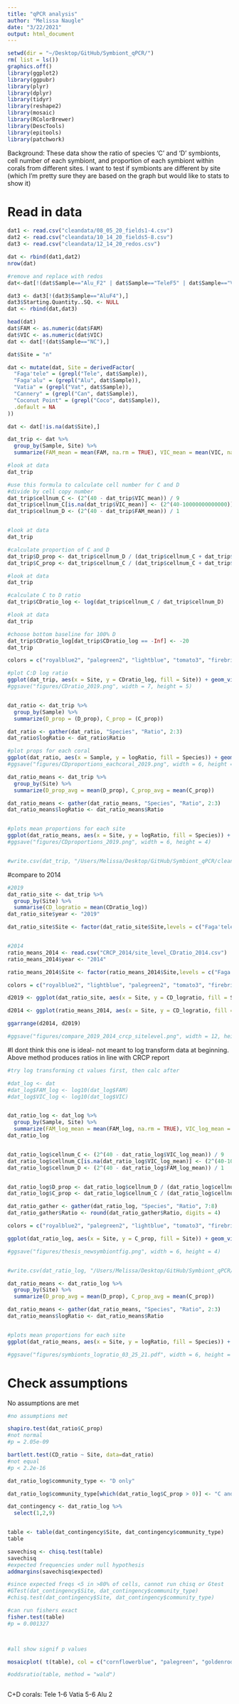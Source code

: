 ```yaml
---
title: "qPCR analysis"
author: "Melissa Naugle"
date: "3/22/2021"
output: html_document
---
```


```r
setwd(dir = "~/Desktop/GitHub/Symbiont_qPCR/")
rm( list = ls())
graphics.off()
library(ggplot2)
library(ggpubr)
library(plyr)
library(dplyr)
library(tidyr)
library(reshape2)
library(mosaic)
library(RColorBrewer)
library(DescTools)
library(epitools)
library(patchwork)
```

Background: These data show the ratio of species 'C' and 'D' symbionts, cell number of each symbiont, and proportion of each symbiont within corals from different sites. I want to test if symbionts are different by site (which I'm pretty sure they are based on the graph but would like to stats to show it)


# Read in data

```r
dat1 <- read.csv("cleandata/08_05_20_fields1-4.csv")
dat2 <- read.csv("cleandata/10_14_20_fields5-8.csv")
dat3 <- read.csv("cleandata/12_14_20_redos.csv")

dat <- rbind(dat1,dat2)
nrow(dat)

#remove and replace with redos 
dat<-dat[!(dat$Sample=="Alu_F2" | dat$Sample=="TeleF5" | dat$Sample=="VatiaF6"),]

dat3 <- dat3[!(dat3$Sample=="AluF4"),]
dat3$Starting.Quantity..SQ. <- NULL
dat <- rbind(dat,dat3)

head(dat)
dat$FAM <- as.numeric(dat$FAM)
dat$VIC <- as.numeric(dat$VIC)
dat <- dat[!(dat$Sample=="NC"),]

dat$Site = "n"

dat <- mutate(dat, Site = derivedFactor(
  "Faga'tele" = (grepl("Tele", dat$Sample)),
  "Faga'alu" = (grepl("Alu", dat$Sample)),
  "Vatia" = (grepl("Vat", dat$Sample)),
  "Cannery" = (grepl("Can", dat$Sample)),
  "Coconut Point" = (grepl("Coco", dat$Sample)),
  .default = NA
))

dat <- dat[!is.na(dat$Site),]
```
```r
dat_trip <- dat %>%
  group_by(Sample, Site) %>%
  summarize(FAM_mean = mean(FAM, na.rm = TRUE), VIC_mean = mean(VIC, na.rm = TRUE))

#look at data
dat_trip

#use this formula to calculate cell number for C and D
#divide by cell copy number 
dat_trip$cellnum_C <- (2^(40 - dat_trip$VIC_mean)) / 9
dat_trip$cellnum_C[is.na(dat_trip$VIC_mean)] <- (2^(40-10000000000000))
dat_trip$cellnum_D <- (2^(40 - dat_trip$FAM_mean)) / 1


#look at data
dat_trip

#calculate proportion of C and D
dat_trip$D_prop <- dat_trip$cellnum_D / (dat_trip$cellnum_C + dat_trip$cellnum_D)
dat_trip$C_prop <- dat_trip$cellnum_C / (dat_trip$cellnum_C + dat_trip$cellnum_D)

#look at data
dat_trip

#calculate C to D ratio
dat_trip$CDratio_log <- log(dat_trip$cellnum_C / dat_trip$cellnum_D)

#look at data
dat_trip

#choose bottom baseline for 100% D
dat_trip$CDratio_log[dat_trip$CDratio_log == -Inf] <- -20
dat_trip

colors = c("royalblue2", "palegreen2", "lightblue", "tomato3", "firebrick4")

#plot C:D log ratio
ggplot(dat_trip, aes(x = Site, y = CDratio_log, fill = Site)) + geom_violin() + theme_bw() + ylab("Log Cladocopium:Durisdinium Ratio") + xlab("") + geom_point(shape = 21, position = position_jitter(width = 0.001), size = 3.5, aes(fill = Site))  +theme(text=element_text(size=15), axis.text.x = element_text(angle = 45, hjust = 1), axis.title.x = element_text(size = 15))+ scale_x_discrete(limits = c("Faga'tele","Vatia" ,"Faga'alu","Cannery","Coconut Point" ))+ scale_color_manual(values = colors) + scale_fill_manual(values = colors)
#ggsave("figures/CDratio_2019.png", width = 7, height = 5)


dat_ratio <- dat_trip %>%
  group_by(Sample) %>%
  summarize(D_prop = (D_prop), C_prop = (C_prop))

dat_ratio <- gather(dat_ratio, "Species", "Ratio", 2:3)
dat_ratio$logRatio <- dat_ratio$Ratio

#plot props for each coral
ggplot(dat_ratio, aes(x = Sample, y = logRatio, fill = Species)) + geom_col() + theme_bw()  + ylab("Log Proportion of Durisdinium and Cladocopium") + scale_fill_manual(labels = c("Cladocopium", "Durisdinium"), values = c("violetred2", "royalblue3")) + xlab("") + theme(legend.title = element_blank()) + theme(axis.text.x = element_text(angle = 90, vjust = 0.5, hjust=1))
#ggsave("figures/CDproportions_eachcoral_2019.png", width = 6, height = 4)

dat_ratio_means <- dat_trip %>%
  group_by(Site) %>%
  summarize(D_prop_avg = mean(D_prop), C_prop_avg = mean(C_prop))

dat_ratio_means <- gather(dat_ratio_means, "Species", "Ratio", 2:3)
dat_ratio_means$logRatio <- dat_ratio_means$Ratio


#plots mean proportions for each site
ggplot(dat_ratio_means, aes(x = Site, y = logRatio, fill = Species)) + geom_col() + theme_bw()  + ylab("Log Proportion of Durisdinium and Cladocopium") + scale_fill_manual(labels = c("Cladocopium", "Durisdinium"), values = c("violetred2", "royalblue3")) + xlab("") + theme(legend.title = element_blank())+ scale_x_discrete(limits = c("Faga'tele","Vatia" ,"Faga'alu","Cannery","Coconut Point" ))
#ggsave("figures/CDproportions_2019.png", width = 6, height = 4)


#write.csv(dat_trip, "/Users/Melissa/Desktop/GitHub/Symbiont_qPCR/cleandata/symbiont_log_ratios_07_17_21.csv", row.names = F)

```

#compare to 2014
```r
#2019
dat_ratio_site <- dat_trip %>%
  group_by(Site) %>%
  summarise(CD_logratio = mean(CDratio_log))
dat_ratio_site$year <- "2019"

dat_ratio_site$Site <- factor(dat_ratio_site$Site,levels = c("Faga'tele","Vatia" ,"Faga'alu","Cannery","Coconut Point"))


#2014
ratio_means_2014 <- read.csv("CRCP_2014/site_level_CDratio_2014.csv")
ratio_means_2014$year <- "2014"

ratio_means_2014$Site <- factor(ratio_means_2014$Site,levels = c("Faga'tele","Vatia" ,"Faga'alu","Cannery","Coconut Point"))

colors = c("royalblue2", "lightblue", "palegreen2", "tomato3", "firebrick4")

d2019 <- ggplot(dat_ratio_site, aes(x = Site, y = CD_logratio, fill = Site)) + geom_violin() + theme_bw() + ylab("Log Cladocopium:Durisdinium Ratio") + xlab("") + geom_point(shape = 21, size = 10, aes(fill = Site))  +theme(text=element_text(size=15), axis.text.x = element_text(angle = 45, hjust = 1), axis.title.x = element_text(size = 15))+ scale_color_manual(values = colors) + scale_fill_manual(values = colors) + ylim(-21,1)

d2014 <- ggplot(ratio_means_2014, aes(x = Site, y = CD_logratio, fill = Site)) + geom_violin() + theme_bw() + ylab("Log Cladocopium:Durisdinium Ratio") + xlab("") + geom_point(shape = 21, size =10, aes(fill = Site))  +theme(text=element_text(size=15), axis.text.x = element_text(angle = 45, hjust = 1), axis.title.x = element_text(size = 15))+ scale_color_manual(values = colors) + scale_fill_manual(values = colors)+ ylim(-21,1)

ggarrange(d2014, d2019)

#ggsave("figures/compare_2019_2014_crcp_sitelevel.png", width = 12, height = 5)


```





#I dont think this one is ideal- not meant to log transform data at beginning. Above method produces ratios in line with CRCP report 
```r
#try log transforming ct values first, then calc after

#dat_log <- dat
#dat_log$FAM_log <- log10(dat_log$FAM)
#dat_log$VIC_log <- log10(dat_log$VIC)


dat_ratio_log <- dat_log %>%
  group_by(Sample, Site) %>%
  summarize(FAM_log_mean = mean(FAM_log, na.rm = TRUE), VIC_log_mean = mean(VIC_log, na.rm = TRUE))
dat_ratio_log


dat_ratio_log$cellnum_C <- (2^(40 - dat_ratio_log$VIC_log_mean)) / 9
dat_ratio_log$cellnum_C[is.na(dat_ratio_log$VIC_log_mean)] <- (2^(40-10000000000000))
dat_ratio_log$cellnum_D <- (2^(40 - dat_ratio_log$FAM_log_mean)) / 1


dat_ratio_log$D_prop <- dat_ratio_log$cellnum_D / (dat_ratio_log$cellnum_C + dat_ratio_log$cellnum_D)
dat_ratio_log$C_prop <- dat_ratio_log$cellnum_C / (dat_ratio_log$cellnum_C + dat_ratio_log$cellnum_D)

dat_ratio_gather <- gather(dat_ratio_log, "Species", "Ratio", 7:8)
dat_ratio_gather$Ratio <- round(dat_ratio_gather$Ratio, digits = 4)

colors = c("royalblue2", "palegreen2", "lightblue", "tomato3", "firebrick4")

ggplot(dat_ratio_log, aes(x = Site, y = C_prop, fill = Site)) + geom_violin() + theme_bw() + ylab("Log Proportion of Cladocopium") + xlab("") + geom_point(shape = 21, position = position_jitter(width = 0.02), size = 3.5, aes(fill = Site))  + scale_x_discrete(limits = c("Faga'tele","Vatia" ,"Faga'alu","Cannery","Coconut Point" )) + scale_color_manual(values = colors) + scale_fill_manual(values = colors) +theme(text=element_text(size=15), axis.text.x = element_text(angle = 45, hjust = 1), axis.title.x = element_text(size = 15))

#ggsave("figures/thesis_newsymbiontfig.png", width = 6, height = 4)


#write.csv(dat_ratio_log, "/Users/Melissa/Desktop/GitHub/Symbiont_qPCR/cleandata/symbiont_log_ratios.csv", row.names = F)

dat_ratio_means <- dat_ratio_log %>%
  group_by(Site) %>%
  summarize(D_prop_avg = mean(D_prop), C_prop_avg = mean(C_prop))

dat_ratio_means <- gather(dat_ratio_means, "Species", "Ratio", 2:3)
dat_ratio_means$logRatio <- dat_ratio_means$Ratio


#plots mean proportions for each site
ggplot(dat_ratio_means, aes(x = Site, y = logRatio, fill = Species)) + geom_col() + theme_bw()  + ylab("Log Proportion of Durisdinium and Cladocopium") + scale_fill_manual(labels = c("Cladocopium", "Durisdinium"), values = c("violetred2", "royalblue3")) + xlab("") + theme(legend.title = element_blank())

#ggsave("figures/symbionts_logratio_03_25_21.pdf", width = 6, height = 4)

```


# Check assumptions 
No assumptions are met 


```r

#no assumptions met 

shapiro.test(dat_ratio$C_prop)
#not normal
#p = 2.05e-09

bartlett.test(CD_ratio ~ Site, data=dat_ratio)
#not equal
#p < 2.2e-16
```
```r
dat_ratio_log$community_type <- "D only"

dat_ratio_log$community_type[which(dat_ratio_log$C_prop > 0)] <- "C and D" 

dat_contingency <- dat_ratio_log %>%
  select(1,2,9)


table <- table(dat_contingency$Site, dat_contingency$community_type)
table

savechisq <- chisq.test(table)
savechisq
#expected frequencies under null hypothesis
addmargins(savechisq$expected)

#since expected freqs <5 in >80% of cells, cannot run chisq or Gtest 
#GTest(dat_contingency$Site, dat_contingency$community_type)
#chisq.test(dat_contingency$Site, dat_contingency$community_type)

#can run fishers exact
fisher.test(table)
#p = 0.001327



#all show signif p values 

mosaicplot( t(table), col = c("cornflowerblue", "palegreen", "goldenrod1", "darkorange", "firebrick"), cex.axis = 1,las = 1, sub = "Symbiont Community", ylab = "Site", main = "")

#oddsratio(table, method = "wald")



```



C+D corals: 
Tele 1-6
Vatia 5-6
Alu 2





